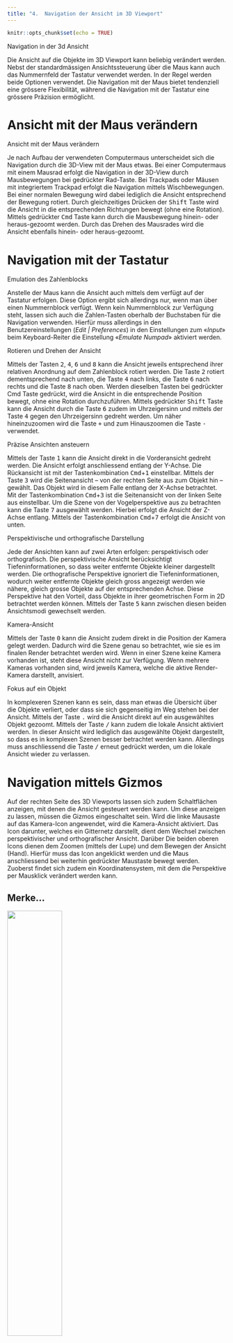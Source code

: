 ```yaml
---
title: "4.	Navigation der Ansicht im 3D Viewport"
---
```


```r
knitr::opts_chunk$set(echo = TRUE)
```


<div class="marginnote"> Navigation in der 3d Ansicht </div>

Die Ansicht auf die Objekte im 3D Viewport kann beliebig verändert werden. Nebst der standardmässigen Ansichtssteuerung über die Maus kann auch das Nummernfeld der Tastatur verwendet werden. In der Regel werden beide Optionen verwendet. Die Navigation mit der Maus bietet tendenziell eine grössere Flexibilität, während die Navigation mit der Tastatur eine grössere Präzision ermöglicht.


# Ansicht mit der Maus verändern

<div class="marginnote"> Ansicht mit der Maus verändern </div>

Je nach Aufbau der verwendeten Computermaus unterscheidet sich die Navigation durch die 3D-View mit der Maus etwas. Bei einer Computermaus mit einem Mausrad erfolgt die Navigation in der 3D-View durch Mausbewegungen bei gedrückter Rad-Taste. Bei Trackpads oder Mäusen mit integriertem Trackpad erfolgt die Navigation mittels Wischbewegungen. Bei einer normalen Bewegung wird dabei lediglich die Ansicht entsprechend der Bewegung rotiert. Durch gleichzeitiges Drücken der <kbd>Shift</kbd> Taste wird die Ansicht in die entsprechenden Richtungen bewegt (ohne eine Rotation). Mittels gedrückter <kbd>Cmd</kbd> Taste kann durch die Mausbewegung hinein- oder heraus-gezoomt werden. Durch das Drehen des Mausrades wird die Ansicht ebenfalls hinein- oder heraus-gezoomt.

# Navigation mit der Tastatur

<div class="marginnote"> Emulation des Zahlenblocks </div>

Anstelle der Maus kann die Ansicht auch mittels dem verfügt auf der Tastatur erfolgen. Diese Option ergibt sich allerdings nur, wenn man über einen Nummernblock verfügt. Wenn kein Nummernblock zur Verfügung steht, lassen sich auch die Zahlen-Tasten oberhalb der Buchstaben für die Navigation verwenden. Hierfür muss allerdings in den Benutzereinstellungen (*Edit | Preferences*) in den Einstellungen zum «*Input*» beim Keyboard-Reiter die Einstellung «*Emulate Numpad*» aktiviert werden.

<div class="marginnote"> Rotieren und Drehen der Ansicht </div>

Mittels der Tasten <kbd>2</kbd>, <kbd>4</kbd>, <kbd>6</kbd> und <kbd>8</kbd> kann die Ansicht jeweils entsprechend ihrer relativen Anordnung auf dem Zahlenblock rotiert werden. Die Taste <kbd>2</kbd> rotiert dementsprechend nach unten, die Taste <kbd>4</kbd> nach links, die Taste <kbd>6</kbd> nach rechts und die Taste <kbd>8</kbd> nach oben. Werden dieselben Tasten bei gedrückter <cbd>Cmd</kbd> Taste gedrückt, wird die Ansicht in die entsprechende Position bewegt, ohne eine Rotation durchzuführen. Mittels gedrückter <kbd>Shift</kbd> Taste kann die Ansicht durch die Taste <kbd>6</kbd> zudem im Uhrzeigersinn und mittels der Taste <kbd>4</kbd> gegen den Uhrzeigersinn gedreht werden. Um näher hineinzuzoomen wird die Taste <kbd>+</kbd> und zum Hinauszoomen die Taste <kbd>-</kbd> verwendet.

<div class="marginnote"> Präzise Ansichten ansteuern </div>

Mittels der Taste <kbd>1</kbd> kann die Ansicht direkt in die Vorderansicht gedreht werden. Die Ansicht erfolgt anschliessend entlang der Y-Achse. Die Rückansicht ist mit der Tastenkombination <kbd>Cmd</kbd>+<kbd>1</kbd> einstellbar. Mittels der Taste <kbd>3</kbd> wird die Seitenansicht – von der rechten Seite aus zum Objekt hin – gewählt. Das Objekt wird in diesem Falle entlang der X-Achse betrachtet. Mit der Tastenkombination <kbd>Cmd</kbd>+<kbd>3</kbd> ist die Seitenansicht von der linken Seite aus einstellbar. Um die Szene von der Vogelperspektive aus zu betrachten kann die Taste <kbd>7</kbd> ausgewählt werden. Hierbei erfolgt die Ansicht der Z-Achse entlang. Mittels der Tastenkombination <kbd>Cmd</kbd>+<kbd>7</kbd> erfolgt die Ansicht von unten.

<div class="marginnote"> Perspektivische und orthografische Darstellung </div>

Jede der Ansichten kann auf zwei Arten erfolgen: perspektivisch oder orthografisch. Die perspektivische Ansicht berücksichtigt Tiefeninformationen, so dass weiter entfernte Objekte kleiner dargestellt werden. Die orthografische Perspektive ignoriert die Tiefeninformationen, wodurch weiter entfernte Objekte gleich gross angezeigt werden wie nähere, gleich grosse Objekte auf der entsprechenden Achse. Diese Perspektive hat den Vorteil, dass Objekte in ihrer geometrischen Form in 2D betrachtet werden können. Mittels der Taste <kbd>5</kbd> kann zwischen diesen beiden Ansichtsmodi gewechselt werden.

<div class="marginnote"> Kamera-Ansicht </div>

Mittels der Taste <kbd>0</kbd> kann die Ansicht zudem direkt in die Position der Kamera gelegt werden. Dadurch wird die Szene genau so betrachtet, wie sie es im finalen Render betrachtet werden wird. Wenn in einer Szene keine Kamera vorhanden ist, steht diese Ansicht nicht zur Verfügung. Wenn mehrere Kameras vorhanden sind, wird jeweils Kamera, welche die aktive Render-Kamera darstellt, anvisiert.

<div class="marginnote"> Fokus auf ein Objekt </div>

In komplexeren Szenen kann es sein, dass man etwas die Übersicht über die Objekte verliert, oder dass sie sich gegenseitig im Weg stehen bei der Ansicht. Mittels der Taste <kbd>.</kbd> wird die Ansicht direkt auf ein ausgewähltes Objekt gezoomt. Mittels der Taste <kbd>/</kbd> kann zudem die lokale Ansicht aktiviert werden. In dieser Ansicht wird lediglich das ausgewählte Objekt dargestellt, so dass es in komplexen Szenen besser betrachtet werden kann. Allerdings muss anschliessend die Taste <kbd>/</kbd> erneut gedrückt werden, um die lokale Ansicht wieder zu verlassen.

# Navigation mittels Gizmos

Auf der rechten Seite des 3D Viewports lassen sich zudem Schaltflächen anzeigen, mit denen die Ansicht gesteuert werden kann. Um diese anzeigen zu lassen, müssen die Gizmos eingeschaltet sein. Wird die linke Mausaste auf das Kamera-Icon angewendet, wird die Kamera-Ansicht aktiviert. Das Icon darunter, welches ein Gitternetz darstellt, dient dem Wechsel zwischen perspektivischer und orthografischer Ansicht. Darüber Die beiden oberen Icons dienen dem Zoomen (mittels der Lupe) und dem Bewegen der Ansicht (Hand). Hierfür muss das Icon angeklickt werden und die Maus anschliessend bei weiterhin gedrückter Maustaste bewegt werden. Zuoberst findet sich zudem ein Koordinatensystem, mit dem die Perspektive per Mausklick verändert werden kann.


::: {.remember  data-latex="{remember}"}
# Merke...

![](images/Chapter4/Numpad.png){width=50%}
:::
